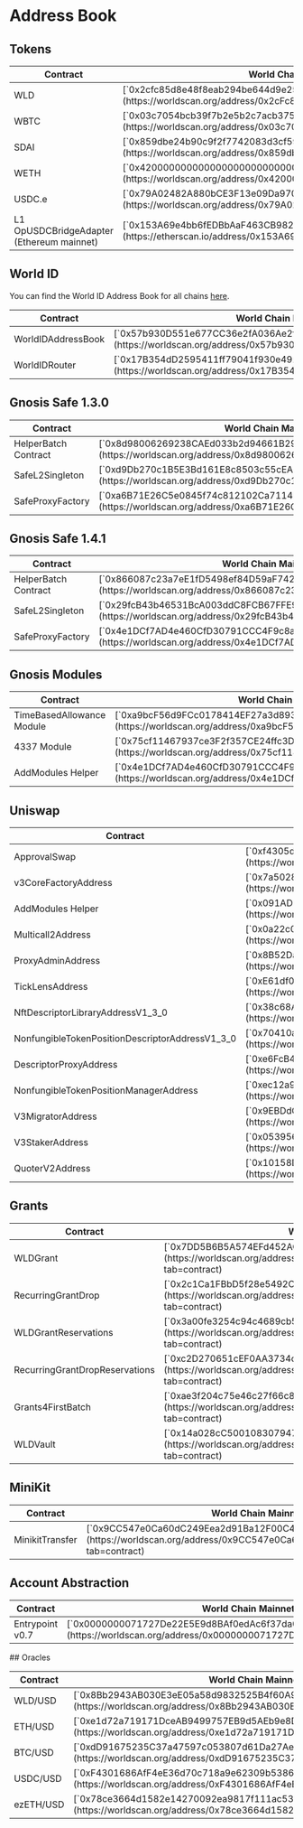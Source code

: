 # Address Book

## Tokens

<table>
	<thead>
		<tr>
			<th>Contract</th>
			<th>World Chain Mainnet Address</th>
		</tr>
	</thead>
	<tbody>
		<tr>
			<td className="align-middle">WLD</td>
			<td className="align-middle">
				[`0x2cfc85d8e48f8eab294be644d9e25c3030863003`](https://worldscan.org/address/0x2cFc85d8E48F8EAB294be644d9E25C3030863003)
			</td>
		</tr>
		<tr>
			<td className="align-middle">WBTC</td>
			<td className="align-middle">
				[`0x03c7054bcb39f7b2e5b2c7acb37583e32d70cfa3`](https://worldscan.org/address/0x03c7054bcb39f7b2e5b2c7acb37583e32d70cfa3)
			</td>
		</tr>
		<tr>
			<td className="align-middle">SDAI</td>
			<td className="align-middle">
				[`0x859dbe24b90c9f2f7742083d3cf59ca41f55be5d`](https://worldscan.org/address/0x859dbe24b90c9f2f7742083d3cf59ca41f55be5d)
			</td>
		</tr>
		<tr>
			<td className="align-middle">WETH</td>
			<td className="align-middle">
				[`0x4200000000000000000000000000000000000006`](https://worldscan.org/address/0x4200000000000000000000000000000000000006)
			</td>
		</tr>
		<tr>
			<td className="align-middle">USDC.e</td>
			<td className="align-middle">
				[`0x79A02482A880bCE3F13e09Da970dC34db4CD24d1`](https://worldscan.org/address/0x79A02482A880bCE3F13e09Da970dC34db4CD24d1)
			</td>
		</tr>
		<tr>
			<td className="align-middle">L1 OpUSDCBridgeAdapter (Ethereum mainnet)</td>
			<td className="align-middle">
				[`0x153A69e4bb6fEDBbAaF463CB982416316c84B2dB`](https://etherscan.io/address/0x153A69e4bb6fEDBbAaF463CB982416316c84B2dB)
			</td>
		</tr>
	</tbody>
</table>

## World ID

You can find the World ID Address Book for all chains [here](https://docs.world.org/world-id/reference/address-book).

<table>
	<thead>
		<tr>
			<th>Contract</th>
			<th>World Chain Mainnet Address</th>
		</tr>
	</thead>
	<tbody>
		<tr>
			<td className="align-middle">WorldIDAddressBook</td>
			<td className="align-middle">
				[`0x57b930D551e677CC36e2fA036Ae2fe8FdaE0330D`](https://worldscan.org/address/0x57b930D551e677CC36e2fA036Ae2fe8FdaE0330D)
			</td>
		</tr>
		<tr>
			<td className="align-middle">WorldIDRouter</td>
			<td className="align-middle">
				[`0x17B354dD2595411ff79041f930e491A4Df39A278`](https://worldscan.org/address/0x17B354dD2595411ff79041f930e491A4Df39A278)
			</td>
		</tr>
	</tbody>
</table>

## **Gnosis Safe 1.3.0**

<table>
	<thead>
		<tr>
			<th>Contract</th>
			<th>World Chain Mainnet Address</th>
		</tr>
	</thead>
	<tbody>
		<tr>
			<td className="align-middle">HelperBatch Contract</td>
			<td className="align-middle">
				[`0x8d98006269238CAEd033b2d94661B29312AD09b7`](https://worldscan.org/address/0x8d98006269238CAEd033b2d94661B29312AD09b7)
			</td>
		</tr>
		<tr>
			<td className="align-middle">SafeL2Singleton</td>
			<td className="align-middle">
				[`0xd9Db270c1B5E3Bd161E8c8503c55cEABeE709552`](https://worldscan.org/address/0xd9Db270c1B5E3Bd161E8c8503c55cEABeE709552)
			</td>
		</tr>
		<tr>
			<td className="align-middle">SafeProxyFactory</td>
			<td className="align-middle">
				[`0xa6B71E26C5e0845f74c812102Ca7114b6a896AB2`](https://worldscan.org/address/0xa6B71E26C5e0845f74c812102Ca7114b6a896AB2)
			</td>
		</tr>
	</tbody>
</table>

## **Gnosis Safe 1.4.1**

<table>
	<thead>
		<tr>
			<th>Contract</th>
			<th>World Chain Mainnet Address</th>
		</tr>
	</thead>
	<tbody>
		<tr>
			<td className="align-middle">HelperBatch Contract</td>
			<td className="align-middle">
				[`0x866087c23a7eE1fD5498ef84D59aF742f3d4b322`](https://worldscan.org/address/0x866087c23a7eE1fD5498ef84D59aF742f3d4b322)
			</td>
		</tr>
		<tr>
			<td className="align-middle">SafeL2Singleton</td>
			<td className="align-middle">
				[`0x29fcB43b46531BcA003ddC8FCB67FFE91900C762`](https://worldscan.org/address/0x29fcB43b46531BcA003ddC8FCB67FFE91900C762)
			</td>
		</tr>
		<tr>
			<td className="align-middle">SafeProxyFactory</td>
			<td className="align-middle">
				[`0x4e1DCf7AD4e460CfD30791CCC4F9c8a4f820ec67`](https://worldscan.org/address/0x4e1DCf7AD4e460CfD30791CCC4F9c8a4f820ec67)
			</td>
		</tr>
	</tbody>
</table>

## **Gnosis Modules**

<table>
	<thead>
		<tr>
			<th>Contract</th>
			<th>World Chain Mainnet Address</th>
		</tr>
	</thead>
	<tbody>
		<tr>
			<td className="align-middle">TimeBasedAllowance Module</td>
			<td className="align-middle">
				[`0xa9bcF56d9FCc0178414EF27a3d893C9469e437B7`](https://worldscan.org/address/0xa9bcF56d9FCc0178414EF27a3d893C9469e437B7)
			</td>
		</tr>
		<tr>
			<td className="align-middle">4337 Module</td>
			<td className="align-middle">
				[`0x75cf11467937ce3F2f357CE24ffc3DBF8fD5c226`](https://worldscan.org/address/0x75cf11467937ce3F2f357CE24ffc3DBF8fD5c226)
			</td>
		</tr>
		<tr>
			<td className="align-middle">AddModules Helper</td>
			<td className="align-middle">
				[`0x4e1DCf7AD4e460CfD30791CCC4F9c8a4f820ec67`](https://worldscan.org/address/0x4e1DCf7AD4e460CfD30791CCC4F9c8a4f820ec67)
			</td>
		</tr>
	</tbody>
</table>

## Uniswap

<table>
	<thead>
		<tr>
			<th>Contract</th>
			<th>World Chain Mainnet Address</th>
		</tr>
	</thead>
	<tbody>
		<tr>
			<td className="align-middle">ApprovalSwap</td>
			<td className="align-middle">
				[`0xf4305dd6256dc2b0d07caaf2953688defbc86e9d`](https://worldscan.org/address/0xf4305dd6256dc2b0d07caaf2953688defbc86e9d)
			</td>
		</tr>
		<tr>
			<td className="align-middle">v3CoreFactoryAddress</td>
			<td className="align-middle">
				[`0x7a5028BDa40e7B173C278C5342087826455ea25a`](https://worldscan.org/address/0x7a5028BDa40e7B173C278C5342087826455ea25a)
			</td>
		</tr>
		<tr>
			<td className="align-middle">AddModules Helper</td>
			<td className="align-middle">
				[`0x091AD9e2e6e5eD44c1c66dB50e49A601F9f36cF6`](https://worldscan.org/address/0x091AD9e2e6e5eD44c1c66dB50e49A601F9f36cF6)
			</td>
		</tr>
		<tr>
			<td className="align-middle">Multicall2Address</td>
			<td className="align-middle">
				[`0x0a22c04215c97E3F532F4eF30e0aD9458792dAB9`](https://worldscan.org/address/0x0a22c04215c97E3F532F4eF30e0aD9458792dAB9)
			</td>
		</tr>
		<tr>
			<td className="align-middle">ProxyAdminAddress</td>
			<td className="align-middle">
				[`0x8B52DaCB7B5d9A959CDcD5419061c0eDD1296c29`](https://worldscan.org/address/0x8B52DaCB7B5d9A959CDcD5419061c0eDD1296c29)
			</td>
		</tr>
		<tr>
			<td className="align-middle">TickLensAddress</td>
			<td className="align-middle">
				[`0xE61df0CaC9d85876aCE5E3037005D80943570623`](https://worldscan.org/address/0xE61df0CaC9d85876aCE5E3037005D80943570623)
			</td>
		</tr>
		<tr>
			<td className="align-middle">NftDescriptorLibraryAddressV1_3_0</td>
			<td className="align-middle">
				[`0x38c68A1D60C47973EcE5bc1725B65D8Bec438192`](https://worldscan.org/address/0x38c68A1D60C47973EcE5bc1725B65D8Bec438192)
			</td>
		</tr>
		<tr>
			<td className="align-middle">NonfungibleTokenPositionDescriptorAddressV1_3_0</td>
			<td className="align-middle">
				[`0x70410a302c4a5c52C659b780941c947Abd437FeB`](https://worldscan.org/address/0x70410a302c4a5c52C659b780941c947Abd437FeB)
			</td>
		</tr>
		<tr>
			<td className="align-middle">DescriptorProxyAddress</td>
			<td className="align-middle">
				[`0xe6FcB4952b2d3Fab6DA4BC165831f5575e093feC`](https://worldscan.org/address/0xe6FcB4952b2d3Fab6DA4BC165831f5575e093feC)
			</td>
		</tr>
		<tr>
			<td className="align-middle">NonfungibleTokenPositionManagerAddress</td>
			<td className="align-middle">
				[`0xec12a9F9a09f50550686363766Cc153D03c27b5e`](https://worldscan.org/address/0xec12a9F9a09f50550686363766Cc153D03c27b5e)
			</td>
		</tr>
		<tr>
			<td className="align-middle">V3MigratorAddress</td>
			<td className="align-middle">
				[`0x9EBDdCBa71C9027E1eB45135672a30bcFEec9de3`](https://worldscan.org/address/0x9EBDdCBa71C9027E1eB45135672a30bcFEec9de3)
			</td>
		</tr>
		<tr>
			<td className="align-middle">V3StakerAddress</td>
			<td className="align-middle">
				[`0x053956ab1618EcaCc135Ebc18Fd7564979aD4295`](https://worldscan.org/address/0x053956ab1618EcaCc135Ebc18Fd7564979aD4295)
			</td>
		</tr>
		<tr>
			<td className="align-middle">QuoterV2Address</td>
			<td className="align-middle">
				[`0x10158D43e6cc414deE1Bd1eB0EfC6a5cBCfF244c`](https://worldscan.org/address/0x10158D43e6cc414deE1Bd1eB0EfC6a5cBCfF244c)
			</td>
		</tr>
	</tbody>
</table>

## Grants

<table>
	<thead>
		<tr>
			<th>Contract</th>
			<th>World Chain Mainnet Address</th>
		</tr>
	</thead>
	<tbody>
		<tr>
			<td className="align-middle">WLDGrant</td>
			<td className="align-middle">
				[`0x7DD5B6B5A574EFd452AC0cfE3e1B69384a03C6f9`](https://worldscan.org/address/0x7DD5B6B5A574EFd452AC0cfE3e1B69384a03C6f9?tab=contract)
			</td>
		</tr>
		<tr>
			<td className="align-middle">RecurringGrantDrop</td>
			<td className="align-middle">
				[`0x2c1Ca1FBbD5f28e5492Cc6bF8C4e8c57354eb162`](https://worldscan.org/address/0x2c1Ca1FBbD5f28e5492Cc6bF8C4e8c57354eb162?tab=contract)
			</td>
		</tr>
		<tr>
			<td className="align-middle">WLDGrantReservations</td>
			<td className="align-middle">
				[`0x3a00fe3254c94c4689cb5163c91ee501d942e710`](https://worldscan.org/address/0x3a00fE3254c94C4689CB5163c91Ee501D942E710?tab=contract)
			</td>
		</tr>
		<tr>
			<td className="align-middle">RecurringGrantDropReservations</td>
			<td className="align-middle">
				[`0xc2D270651cEF0AA3734c9A7fEaCd3b3B39e36e18`](https://worldscan.org/address/0xc2D270651cEF0AA3734c9A7fEaCd3b3B39e36e18?tab=contract)
			</td>
		</tr>
		<tr>
			<td className="align-middle">Grants4FirstBatch</td>
			<td className="align-middle">
				[`0xae3f204c75e46c27f66c843bc9f3bbd04a6374c5`](https://worldscan.org/address/0xaE3f204c75E46C27f66C843bC9F3Bbd04a6374c5?tab=contract)
			</td>
		</tr>
		<tr>
			<td className="align-middle">WLDVault</td>
			<td className="align-middle">
				[`0x14a028cC500108307947dca4a1Aa35029FB66CE0`](https://worldscan.org/address/0x14a028cC500108307947dca4a1Aa35029FB66CE0?tab=contract)
			</td>
		</tr>
	</tbody>
</table>

## MiniKit

<table>
	<thead>
		<tr>
			<th>Contract</th>
			<th>World Chain Mainnet Address</th>
		</tr>
	</thead>
	<tbody>
		<tr>
			<td className="align-middle">MinikitTransfer</td>
			<td className="align-middle">
				[`0x9CC547e0Ca60dC249Eea2d91Ba12F00C4ca12787`](https://worldscan.org/address/0x9CC547e0Ca60dC249Eea2d91Ba12F00C4ca12787?tab=contract)
			</td>
		</tr>
	</tbody>
</table>

## Account Abstraction

<table>
	<thead>
		<tr>
			<th>Contract</th>
			<th>World Chain Mainnet Address</th>
		</tr>
	</thead>
	<tbody>
		<tr>
			<td className="align-middle">Entrypoint v0.7</td>
			<td className="align-middle">
				[`0x0000000071727De22E5E9d8BAf0edAc6f37da032`](https://worldscan.org/address/0x0000000071727De22E5E9d8BAf0edAc6f37da032#code)
			</td>
		</tr>
	</tbody>
</table>
## Oracles

<table>
	<thead>
		<tr>
			<th>Contract</th>
			<th>World Chain Mainnet Address</th>
		</tr>
	</thead>
	<tbody>
		<tr>
			<td className="align-middle">WLD/USD</td>
			<td className="align-middle">
				[`0x8Bb2943AB030E3eE05a58d9832525B4f60A97FA0`](https://worldscan.org/address/0x8Bb2943AB030E3eE05a58d9832525B4f60A97FA0)
			</td>
		</tr>
		<tr>
			<td className="align-middle">ETH/USD</td>
			<td className="align-middle">
				[`0xe1d72a719171DceAB9499757EB9d5AEb9e8D64A6`](https://worldscan.org/address/0xe1d72a719171DceAB9499757EB9d5AEb9e8D64A6)
			</td>
		</tr>
		<tr>
			<td className="align-middle">BTC/USD</td>
			<td className="align-middle">
				[`0xdD91675235C37a47597c053807d61Da27Ae1AE6C`](https://worldscan.org/address/0xdD91675235C37a47597c053807d61Da27Ae1AE6C)
			</td>
		</tr>
		<tr>
			<td className="align-middle">USDC/USD</td>
			<td className="align-middle">
				[`0xF4301686AfF4eE36d70c718a9e62309b53862BE8`](https://worldscan.org/address/0xF4301686AfF4eE36d70c718a9e62309b53862BE8)
			</td>
		</tr>
		<tr>
			<td className="align-middle">ezETH/USD</td>
			<td className="align-middle">
				[`0x78ce3664d1582e14270092ea9817f111ac53524b`](https://worldscan.org/address/0x78ce3664d1582e14270092ea9817f111ac53524b#code)
			</td>
		</tr>
	</tbody>
</table>
